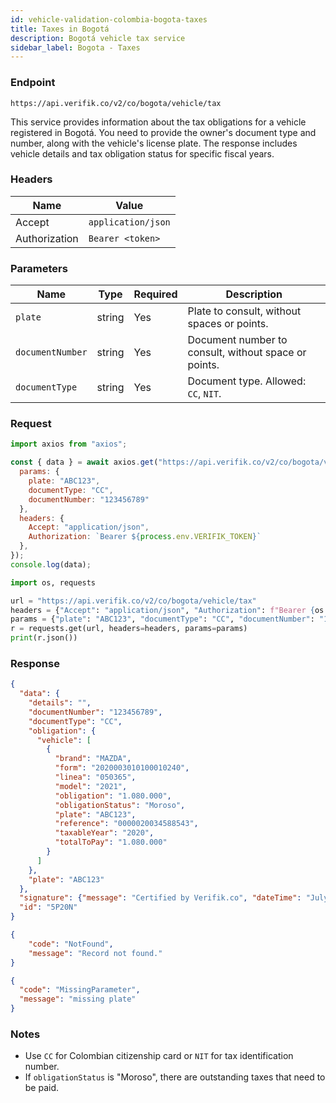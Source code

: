 ```yaml
---
id: vehicle-validation-colombia-bogota-taxes
title: Taxes in Bogotá
description: Bogotá vehicle tax service
sidebar_label: Bogota - Taxes
---
```



### Endpoint

```
https://api.verifik.co/v2/co/bogota/vehicle/tax
```

This service provides information about the tax obligations for a vehicle registered in Bogotá. You need to provide the owner's document type and number, along with the vehicle's license plate. The response includes vehicle details and tax obligation status for specific fiscal years.

### Headers

| Name | Value |
| --- | --- |
| Accept | `application/json` |
| Authorization | `Bearer <token>` |

### Parameters

| Name | Type | Required | Description |
| --- | --- | --- | --- |
| `plate` | string | Yes | Plate to consult, without spaces or points. |
| `documentNumber` | string | Yes | Document number to consult, without space or points. |
| `documentType` | string | Yes | Document type. Allowed: `CC`, `NIT`. |

### Request

<Tabs>
  <TabItem value="node" label="Node.js">

```javascript
import axios from "axios";

const { data } = await axios.get("https://api.verifik.co/v2/co/bogota/vehicle/tax", {
  params: { 
    plate: "ABC123", 
    documentType: "CC", 
    documentNumber: "123456789" 
  },
  headers: { 
    Accept: "application/json", 
    Authorization: `Bearer ${process.env.VERIFIK_TOKEN}` 
  },
});
console.log(data);
```

  </TabItem>
  <TabItem value="python" label="Python">

```python
import os, requests

url = "https://api.verifik.co/v2/co/bogota/vehicle/tax"
headers = {"Accept": "application/json", "Authorization": f"Bearer {os.getenv('VERIFIK_TOKEN')}"}
params = {"plate": "ABC123", "documentType": "CC", "documentNumber": "123456789"}
r = requests.get(url, headers=headers, params=params)
print(r.json())
```

  </TabItem>
</Tabs>

### Response

<Tabs>
  <TabItem value="200" label="200">

```json
{
  "data": {
    "details": "",
    "documentNumber": "123456789",
    "documentType": "CC",
    "obligation": {
      "vehicle": [
        {
          "brand": "MAZDA",
          "form": "2020003010100010240",
          "linea": "050365",
          "model": "2021",
          "obligation": "1.080.000",
          "obligationStatus": "Moroso",
          "plate": "ABC123",
          "reference": "0000020034588543",
          "taxableYear": "2020",
          "totalToPay": "1.080.000"
        }
      ]
    },
    "plate": "ABC123"
  },
  "signature": {"message": "Certified by Verifik.co", "dateTime": "July 3, 2024 3:59 PM"},
  "id": "5P20N"
}
```

  </TabItem>
  <TabItem value="400" label="400">

```json
{
    "code": "NotFound",
    "message": "Record not found."
}
```

  </TabItem>
  <TabItem value="409" label="409">

```json
{
  "code": "MissingParameter",
  "message": "missing plate"
}
```

  </TabItem>
</Tabs>

### Notes

- Use `CC` for Colombian citizenship card or `NIT` for tax identification number.
- If `obligationStatus` is "Moroso", there are outstanding taxes that need to be paid.
